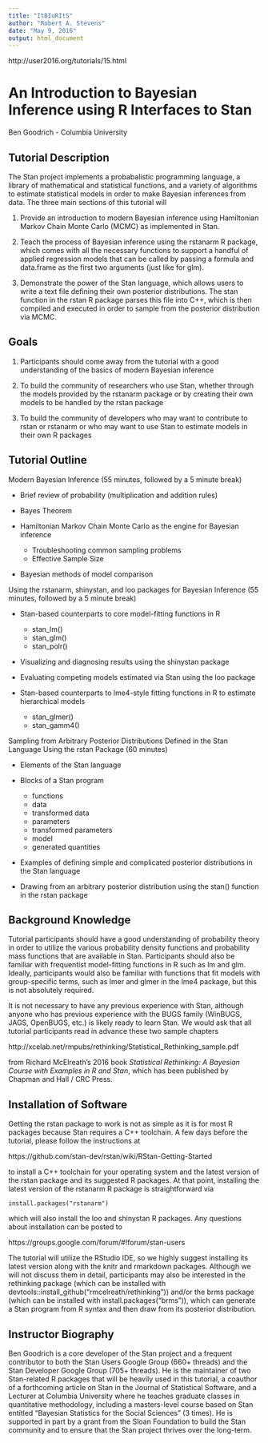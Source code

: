 ```yaml
---
title: "ItBIuRItS"
author: "Robert A. Stevens"
date: "May 9, 2016"
output: html_document
---
```


http://user2016.org/tutorials/15.html

# An Introduction to Bayesian Inference using R Interfaces to Stan

Ben Goodrich - Columbia University

## Tutorial Description

The Stan project implements a probabalistic programming language, a library of mathematical and statistical functions, and a variety of algorithms to estimate statistical models in order to make Bayesian inferences from data. The three main sections of this tutorial will

1. Provide an introduction to modern Bayesian inference using Hamiltonian Markov Chain Monte Carlo (MCMC) as implemented in Stan.

2. Teach the process of Bayesian inference using the rstanarm R package, which comes with all the necessary functions to support a handful of applied regression models that can be called by passing a formula and data.frame as the first two arguments (just like for glm).

3. Demonstrate the power of the Stan language, which allows users to write a text file defining their own posterior distributions. The stan function in the rstan R package parses this file into C++, which is then compiled and executed in order to sample from the posterior distribution via MCMC.

## Goals

1. Participants should come away from the tutorial with a good understanding of the basics of modern Bayesian inference

2. To build the community of researchers who use Stan, whether through the models provided by the rstanarm package or by creating their own models to be handled by the rstan package

3. To build the community of developers who may want to contribute to rstan or rstanarm or who may want to use Stan to estimate models in their own R packages

## Tutorial Outline

Modern Bayesian Inference (55 minutes, followed by a 5 minute break)

- Brief review of probability (multiplication and addition rules)

- Bayes Theorem

- Hamiltonian Markov Chain Monte Carlo as the engine for Bayesian inference
    + Troubleshooting common sampling problems
    + Effective Sample Size  

- Bayesian methods of model comparison

Using the rstanarm, shinystan, and loo packages for Bayesian Inference (55 minutes, followed by a 5 minute break)

- Stan-based counterparts to core model-fitting functions in R
    + stan_lm()
    + stan_glm()
    + stan_polr()  

- Visualizing and diagnosing results using the shinystan package

- Evaluating competing models estimated via Stan using the loo package

- Stan-based counterparts to lme4-style fitting functions in R to estimate hierarchical models
    + stan_glmer()
    + stan_gamm4()  

Sampling from Arbitrary Posterior Distributions Defined in the Stan Language Using the rstan Package (60 minutes)

- Elements of the Stan language

- Blocks of a Stan program
    + functions
    + data
    + transformed data
    + parameters
    + transformed parameters
    + model
    + generated quantities  

- Examples of defining simple and complicated posterior distributions in the Stan language

- Drawing from an arbitrary posterior distribution using the stan() function in the rstan package

## Background Knowledge

Tutorial participants should have a good understanding of probability theory in order to utilize the various probability density functions and probability mass functions that are available in Stan. Participants should also be familiar with frequentist model-fitting functions in R such as lm and glm. Ideally, participants would also be familiar with functions that fit models with group-specific terms, such as lmer and glmer in the lme4 package, but this is not absolutely required.

It is not necessary to have any previous experience with Stan, although anyone who has previous experience with the BUGS family (WinBUGS, JAGS, OpenBUGS, etc.) is likely ready to learn Stan. We would ask that all tutorial participants read in advance these two sample chapters

http://xcelab.net/rmpubs/rethinking/Statistical_Rethinking_sample.pdf

from Richard McElreath’s 2016 book *Statistical Rethinking: A Bayesian Course with Examples in R and Stan*, which has been published by Chapman and Hall / CRC Press.

## Installation of Software

Getting the rstan package to work is not as simple as it is for most R packages because Stan requires a C++ toolchain. A few days before the tutorial, please follow the instructions at

https://github.com/stan-dev/rstan/wiki/RStan-Getting-Started

to install a C++ toolchain for your operating system and the latest version of the rstan package and its suggested R packages. At that point, installing the latest version of the rstanarm R package is straightforward via

    install.packages("rstanarm")

which will also install the loo and shinystan R packages. Any questions about installation can be posted to

https://groups.google.com/forum/#!forum/stan-users

The tutorial will utilize the RStudio IDE, so we highly suggest installing its latest version along with the knitr and rmarkdown packages. Although we will not discuss them in detail, participants may also be interested in the rethinking package (which can be installed with devtools::install_github("rmcelreath/rethinking")) and/or the brms package (which can be installed with install.packages("brms")), which can generate a Stan program from R syntax and then draw from its posterior distribution.

## Instructor Biography

Ben Goodrich is a core developer of the Stan project and a frequent contributor to both the Stan Users Google Group (660+ threads) and the Stan Developer Google Group (705+ threads). He is the maintainer of two Stan-related R packages that will be heavily used in this tutorial, a coauthor of a forthcoming article on Stan in the Journal of Statistical Software, and a Lecturer at Columbia University where he teaches graduate classes in quantitative methodology, including a masters-level course based on Stan entitled “Bayesian Statistics for the Social Sciences” (3 times). He is supported in part by a grant from the Sloan Foundation to build the Stan community and to ensure that the Stan project thrives over the long-term.

